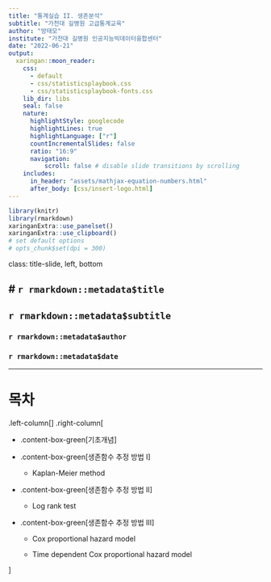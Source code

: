 ```yaml
---
title: "통계실습 II. 생존분석"
subtitle: "가천대 길병원 고급통계교육"
author: "방태모"
institute: "가천대 길병원 인공지능빅데이터융합센터"
date: "2022-06-21"
output:
  xaringan::moon_reader:
    css: 
      - default
      - css/statisticsplaybook.css
      - css/statisticsplaybook-fonts.css
    lib_dir: libs
    seal: false
    nature:
      highlightStyle: googlecode
      highlightLines: true
      highlightLanguage: ["r"]
      countIncrementalSlides: false
      ratio: "16:9"
      navigation:
          scroll: false # disable slide transitions by scrolling
    includes:
      in_header: "assets/mathjax-equation-numbers.html"
      after_body: [css/insert-logo.html]
---
```


```r
library(knitr)
library(rmarkdown)
xaringanExtra::use_panelset()
xaringanExtra::use_clipboard()
# set default options
# opts_chunk$set(dpi = 300)
```

class: title-slide, left, bottom

# `r rmarkdown::metadata$title`
----
## **`r rmarkdown::metadata$subtitle`**
### `r rmarkdown::metadata$author`
### `r rmarkdown::metadata$date`

---

# 목차

.left-column[
]
.right-column[

- .content-box-green[기초개념]
  
- .content-box-green[생존함수 추정 방법 I]

  - Kaplan-Meier method
  
- .content-box-green[생존함수 추정 방법 II]
  
  - Log rank test
  
- .content-box-green[생존함수 추정 방법 III]

  - Cox proportional hazard model
  
  - Time dependent Cox proportional hazard model
  
]
